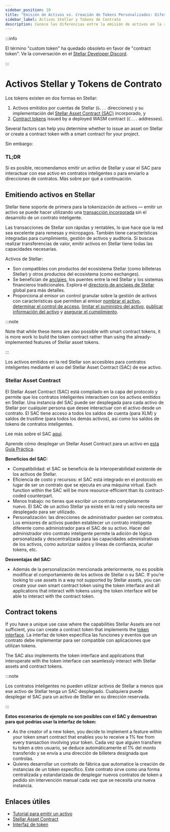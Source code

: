 ```yaml
---
sidebar_position: 10
title: "Emisión de Activos vs. Creación de Tokens Personalizados: Diferencias Clave y Prácticas Recomendadas"
sidebar_label: Activos Stellar y Tokens de Contrato
description: Conoce las diferencias entre la emisión de activos en la red Stellar, la creación de tokens de contratos inteligentes, y la información y prácticas recomendadas para cada uno.
---
```


:::info

El término "custom token" ha quedado obsoleto en favor de "contract token". Ve la conversación en el [Stellar Developer Discord](https://discord.com/channels/897514728459468821/966788672164855829/1359276952971640953).

:::

# Activos Stellar y Tokens de Contrato

Los tokens existen en dos formas en Stellar:

1. Activos emitidos por cuentas de Stellar (`G...` direcciones) y su implementación del [Stellar Asset Contract (SAC)][sac] incorporado, y
2. [Contract tokens][ti] issued by a deployed WASM contract (`C...` addresses).

Several factors can help you determine whether to issue an asset on Stellar or create a contract token with a smart contract for your project.

Sin embargo:

### TL;DR

Si es posible, recomendamos emitir un activo de Stellar y usar el SAC para interactuar con ese activo en contratos inteligentes o para enviarlo a direcciones de contratos. Más sobre por qué a continuación.

## Emitiendo activos en Stellar

Stellar tiene soporte de primera para la tokenización de activos — emitir un activo se puede hacer utilizando una [transacción incorporada](./quickstart.mdx) sin el desarrollo de un contrato inteligente.

Las transacciones de Stellar son rápidas y rentables, lo que hace que la red sea excelente para remesas y micropagos. También tiene características integradas para cumplimiento, gestión de activos y auditoría. Si buscas realizar transferencias de valor, emitir activos en Stellar tiene todas las capacidades necesarias.

Activos de Stellar:

- Son compatibles con productos del ecosistema Stellar (como billeteras Stellar) y otros productos del ecosistema (como exchanges).
- Se benefician de [anclajes](../learn/fundamentals/anchors.mdx), los puentes entre la red Stellar y los sistemas financieros tradicionales. Explora el [directorio de anclajes de Stellar](https://anchors.stellar.org/) global para más detalles.
- Proporciona al emisor un control granular sobre la gestión de activos con características que permiten al emisor [nombrar el activo](./control-asset-access.mdx#naming-an-asset), [determinar el control de acceso](./control-asset-access.mdx#controlling-access-to-an-asset-with-flags), [limitar el suministro del activo](./control-asset-access.mdx#limiting-the-supply-of-an-asset), [publicar información del activo](./publishing-asset-info.mdx) y [asegurar el cumplimiento](./anatomy-of-an-asset.mdx#compliance).

:::note

Note that while these items are also possible with smart contract tokens, it is more work to build the token contract rather than using the already-implemented features of Stellar asset tokens.

:::

Los activos emitidos en la red Stellar son accesibles para contratos inteligentes mediante el uso del Stellar Asset Contract (SAC) de ese activo.

### Stellar Asset Contract

El Stellar Asset Contract (SAC) está compilado en la capa del protocolo y permite que los contratos inteligentes interactúen con los activos emitidos en Stellar. Una instancia del SAC puede ser desplegada para cada activo de Stellar por cualquier persona que desee interactuar con el activo desde un contrato. El SAC tiene acceso a todos los saldos de cuenta (para XLM) y saldos de trustline (para todos los demás activos), así como los saldos de tokens de contratos inteligentes.

Lee más sobre el SAC [aquí][sac].

Aprende cómo desplegar un Stellar Asset Contract para un activo en [esta Guía Práctica](../tools/cli/cookbook/deploy-stellar-asset-contract.mdx).

**Beneficios del SAC:**

- Compatibilidad: el SAC se beneficia de la interoperabilidad existente de los activos de Stellar.
- Eficiencia de costo y recursos: el SAC está integrado en el protocolo en lugar de ser un contrato que se ejecuta en una máquina virtual. Each function within the SAC will be more resource-efficient than its contract-coded counterpart.
- Menos trabajo: no tienes que escribir un contrato completamente nuevo. El SAC de un activo Stellar ya existe en la red y solo necesita ser desplegado para ser utilizado.
- Personalización: las direcciones de administrador pueden ser contratos. Los emisores de activos pueden establecer un contrato inteligente diferente como administrador para el SAC de su activo. Hacer del administrador otro contrato inteligente permite la adición de lógica personalizada y descentralizada para las capacidades administrativas de los activos, como autorizar saldos y líneas de confianza, acuñar tokens, etc.

**Desventajas del SAC:**

- Además de la personalización mencionada anteriormente, no es posible modificar el comportamiento de los activos de Stellar o su SAC. If you’re looking to use assets in a way not supported by Stellar assets, you can create your own smart contract token using the token interface and all applications that interact with tokens using the token interface will be able to interact with the contract token.

## Contract tokens

If you have a unique use case where the capabilities Stellar Assets are not sufficient, you can create a contract token that implements the [token interface][ti]. La interfaz de token especifica las funciones y eventos que un contrato debe implementar para ser compatible con aplicaciones que utilizan tokens.

The SAC also implements the token interface and applications that interoperate with the token interface can seamlessly interact with Stellar assets and contract tokens.

:::note

Los contratos inteligentes no pueden utilizar activos de Stellar a menos que ese activo de Stellar tenga un SAC desplegado. Cualquiera puede desplegar el SAC para un activo de Stellar en su dirección reservada.

:::

**Estos escenarios de ejemplo no son posibles con el SAC y demuestran para qué podrías usar la interfaz de token:**

- As the creator of a new token, you decide to implement a feature within your token smart contract that enables you to receive a 1% fee from every transaction involving your token. Cada vez que alguien transfiere tu token a otro usuario, se deduce automáticamente el 1% del monto transferido y se envía a una dirección de billetera designada que controlas.
- Quieres desarrollar un contrato de fábrica que automatice la creación de instancias de un token específico. Este contrato sirve como una forma centralizada y estandarizada de desplegar nuevos contratos de token a pedido sin intervención manual cada vez que se necesita una nueva instancia.

## Enlaces útiles

- [Tutorial para emitir un activo][how-to-issue]
- [Stellar Asset Contract][sac]
- [Interfaz de token][ti]

[how-to-issue]: ./how-to-issue-an-asset.mdx
[sac]: ./stellar-asset-contract.mdx
[ti]: ./token-interface.mdx
